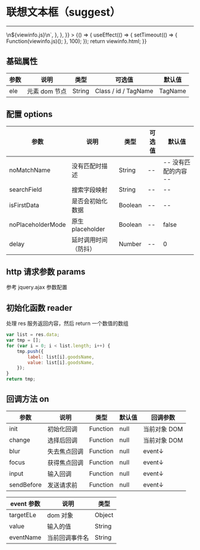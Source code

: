 
# 联想文本框（suggest）

---

<Meta title="基础控件/联想文本框(suggest)" />

<Canvas>
    <Story
        name="联想文本框(suggest)"
        height="300px"
        parameters={{
            docs: {
                source: {
                    code: `${viewinfo.html}\n\n<script type="text/javascript">\n${viewinfo.js}\n</script>`,
                },
            },
        }}
    >
        {() => {
            useEffect(() => {
                setTimeout(() => {
                    Function(viewinfo.js)();
                }, 100);
            });
            return viewinfo.html;
        }}
    </Story>
</Canvas>

## 基础属性

| 参数 | 说明          | 类型   | 可选值               | 默认值  |
| ---- | ------------- | ------ | -------------------- | ------- |
| ele  | 元素 dom 节点 | String | Class / id / TagName | TagName |

## 配置 options

| 参数              | 说明                 | 类型    | 可选值 | 默认值               |
| ----------------- | -------------------- | ------- | ------ | -------------------- |
| noMatchName       | 没有匹配时描述       | String  | --     | -- 没有匹配的内容 -- |
| searchField       | 搜索字段映射         | String  | --     | --                   |
| isFirstData       | 是否会初始化数据     | Boolean | --     | --                   |
| noPlaceholderMode | 原生 placeholder     | Boolean | --     | false                |
| delay             | 延时调用时间（防抖） | Number  | --     | 0                    |

## http 请求参数 params

参考 jquery.ajax 参数配置

## 初始化函数 reader

处理 res 服务返回内容，然后 return 一个数值的数组

```javascript
var list = res.data;
var tmp = [];
for (var i = 0; i < list.length; i++) {
    tmp.push({
        label: list[i].goodsName,
        value: list[i].goodsName,
    });
}
return tmp;
```

## 回调方法 on

| 参数       | 说明         | 类型     | 默认值 | 回调参数     |
| ---------- | ------------ | -------- | ------ | ------------ |
| init       | 初始化回调   | Function | null   | 当前对象 DOM |
| change     | 选择后回调   | Function | null   | 当前对象 DOM |
| blur       | 失去焦点回调 | Function | null   | event↓       |
| focus      | 获得焦点回调 | Function | null   | event↓       |
| input      | 输入回调     | Function | null   | event↓       |
| sendBefore | 发送请求前   | Function | null   | event↓       |

| event 参数 | 说明           | 类型   |
| ---------- | -------------- | ------ |
| targetELe  | dom 对象       | Object |
| value      | 输入的值       | String |
| eventName  | 当前回调事件名 | String |
